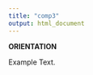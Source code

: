 ```yaml
---
title: "comp3"
output: html_document
---
```

**ORIENTATION**
<p align="justify">
Example Text.
</p>
